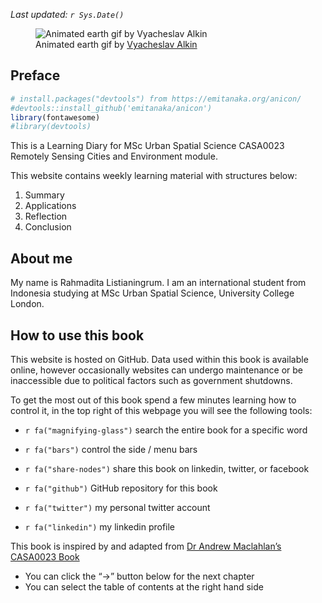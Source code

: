 
*Last updated: `r Sys.Date()`*

![Animated earth gif by  [Vyacheslav Alkin](https://dribbble.com/shots/1697702-Earth-Gif/attachments/8937978?mode=media)](https://cdn.dribbble.com/users/324419/screenshots/1697702/media/354bfc3424f2c61ae837bf03ad4bc821.gif)

## Preface {.unnumbered}

```r
# install.packages("devtools") from https://emitanaka.org/anicon/
#devtools::install_github('emitanaka/anicon')
library(fontawesome)
#library(devtools)
```

This is a Learning Diary for MSc Urban Spatial Science CASA0023 Remotely Sensing Cities and Environment module.

This website contains weekly learning material with structures below:

1.  Summary
2.  Applications
3.  Reflection
4.  Conclusion

## About me {.unnumbered}

My name is Rahmadita Listianingrum. I am an international student from Indonesia studying at MSc Urban Spatial Science, University College London.

## How to use this book

This website is hosted on GitHub. Data used within this book is available online, however occasionally websites can undergo maintenance or be inaccessible due to political factors such as government shutdowns.

To get the most out of this book spend a few minutes learning how to control it, in the top right of this webpage you will see the following tools:

<link rel="stylesheet" href="font-awesome-animation.min.css">

-   `r fa("magnifying-glass")` search the entire book for a specific word

-   `r fa("bars")` control the side / menu bars

-   `r fa("share-nodes")` share this book on linkedin, twitter, or facebook

-   `r fa("github")` GitHub repository for this book

-   `r fa("twitter")` my personal twitter account

-   `r fa("linkedin")` my linkedin profile

::: {.callout-note}
This book is inspired by and adapted from [Dr Andrew Maclahlan's CASA0023 Book](https://andrewmaclachlan.github.io/CASA0023/)
:::

::: {.callout-tip}
- You can click the "->" button below for the next chapter
- You can select the table of contents at the right hand side
:::